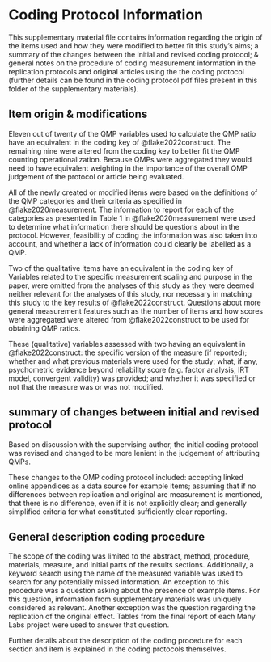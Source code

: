 # Coding Protocol Information

This supplementary material file contains information regarding the origin of the items used and how they were modified to better fit this study's aims; a summary of the changes between the initial and revised coding protocol; & general notes on the procedure of coding measurement information in the replication protocols and original articles using the the coding protocol (further details can be found in the coding protocol pdf files present in this folder of the supplementary materials).

## Item origin & modifications
Eleven out of twenty of the QMP variables used to calculate the QMP ratio have an equivalent in the coding key of @flake2022construct. The remaining nine were altered from the coding key to better fit the QMP counting operationalization. Because QMPs were aggregated they would need to have equivalent weighting in the importance of the overall QMP judgement of the protocol or article being evaluated.

All of the newly created or modified items were based on the definitions of the QMP categories and their criteria as specified in @flake2020measurement. The information to report for each of the categories as presented in Table 1 in @flake2020measurement were used to determine what information there should be questions about in the protocol. However, feasibility of coding the information was also taken into account, and whether a lack of information could clearly be labelled as a QMP.

Two of the qualitative items have an equivalent in the coding key of Variables related to the specific measurement scaling and purpose in the paper, were omitted from the analyses of this study as they were deemed neither relevant for the analyses of this study, nor necessary in matching this study to the key results of @flake2022construct. Questions about more general measurement features such as the number of items and how scores were aggregated were altered from @flake2022construct to be used for obtaining QMP ratios.

These (qualitative) variables assessed with two having an equivalent in @flake2022construct: the specific version of the measure (if reported); whether and what previous materials were used for the study; what, if any, psychometric evidence beyond reliability score (e.g. factor analysis, IRT model, convergent validity) was provided; and whether it was specified or not that the measure was or was not modified.

## summary of changes between initial and revised protocol
Based on discussion with the supervising author, the initial coding protocol was revised and changed to be more lenient in the judgement of attributing QMPs.

These changes to the QMP coding protocol included: accepting linked online appendices as a data source for example items; assuming that if no differences between replication and original are measurement is mentioned, that there is no difference, even if it is not explicitly clear; and generally simplified criteria for what constituted sufficiently clear reporting.

## General description coding procedure
The scope of the coding was limited to the abstract, method, procedure, materials, measure, and initial parts of the results sections. Additionally, a keyword search using the name of the measured variable was used to search for any potentially missed information. An exception to this procedure was a question asking about the presence of example items. For this question, information from supplementary materials was uniquely considered as relevant. Another exception was the question regarding the replication of the original effect. Tables from the final report of each Many Labs project were used to answer that question.

Further details about the description of the coding procedure for each section and item is explained in the coding protocols themselves.



